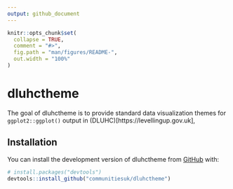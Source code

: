 ```yaml
---
output: github_document
---
```


<!-- README.md is generated from README.Rmd. Please edit that file -->

```r
knitr::opts_chunk$set(
  collapse = TRUE,
  comment = "#>",
  fig.path = "man/figures/README-",
  out.width = "100%"
)
```

# dluhctheme

<!-- badges: start -->
<!-- badges: end -->

The goal of dluhctheme is to provide standard data visualization themes for `ggplot2::ggplot()` output in (DLUHC)[https://levellingup.gov.uk],  

## Installation

You can install the development version of dluhctheme from [GitHub](https://github.com/) with:

``` r
# install.packages("devtools")
devtools::install_github("communitiesuk/dluhctheme")
```
